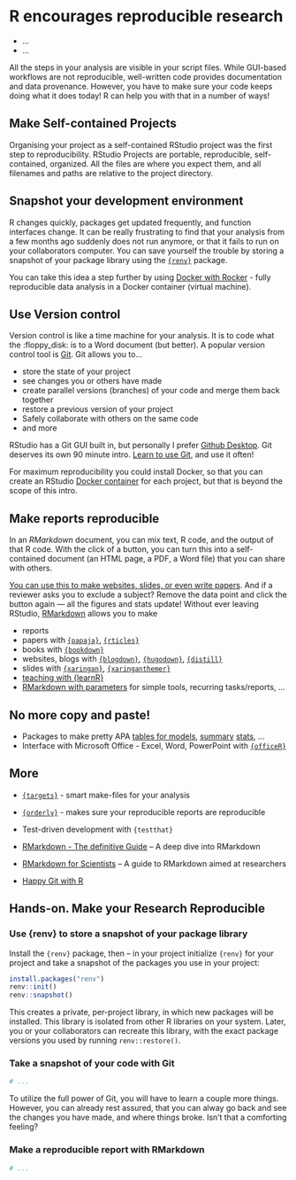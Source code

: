 # R encourages reproducible research

:::{ .goals }
* ...
* ...
:::

All the steps in your analysis are visible in your script files. While GUI-based workflows are not reproducible, well-written code provides documentation and data provenance. However, you have to make sure your code keeps doing what it does today! R can help you with that in a number of ways!

## Make Self-contained Projects

Organising your project as a self-contained RStudio project was the first step to reproducibility. RStudio Projects are portable, reproducible, self-contained, organized. All the files are where you expect them, and all filenames and paths are relative to the project directory. 

## Snapshot your development environment

R changes quickly, packages get updated frequently, and function interfaces change. It can be really frustrating to find that your analysis from a few months ago suddenly does not run anymore, or that it fails to run on your collaborators computer. 
You can save yourself the trouble by storing a snapshot of your package library using the [`{renv}`](https://rstudio.github.io/renv/) package.

You can take this idea a step further by using [Docker with Rocker](https://www.rocker-project.org/) - fully reproducible data analysis in a Docker container (virtual machine).

## Use Version control

Version control is like a time machine for your analysis. It is to code what the :floppy_disk: is to a Word document (but better). A popular version control tool is [Git](https://git-scm.com/). Git allows you to...

- store the state of your project 
- see changes you or others have made
- create parallel versions (branches) of your code and merge them back together
- restore a previous version of your project
- Safely collaborate with others on the same code
- and more 

RStudio
has a Git GUI built in, but personally I prefer [Github
Desktop](https://desktop.github.com/). 
Git deserves its own 90 minute intro. [Learn to use Git](https://happygitwithr.com/), and use it often!

For maximum reproducibility you could install
Docker, so that you can create an RStudio [Docker container](https://www.rocker-project.org/) for each project, but that is beyond the scope of this intro. 

## Make reports reproducible

In an *RMarkdown* document, you can mix text, R code, and the output of that R code. With the click of a button, you can turn this into a self-contained document (an HTML page, a PDF, a Word file) that you can share with others.

[You can use this to make websites, slides, or even write papers](https://rmarkdown.rstudio.com/lesson-1.html). And if a reviewer asks you to exclude a subject? Remove the data point and click the button again --- all the figures and stats update! Without ever leaving RStudio, [RMarkdown](https://bookdown.org/yihui/rmarkdown/) allows you to make 

- reports 
- papers with [`{papaja}`](https://github.com/crsh/papaja), [`{rticles}`](https://github.com/rstudio/rticles)
- books with [`{bookdown}`](https://bookdown.org/)
- websites, blogs with [`{blogdown}`](https://github.com/rstudio/blogdown), [`{hugodown}`](https://hugodown.r-lib.org/), [`{distill}`](https://rstudio.github.io/distill/)
- slides with [`{xaringan}`](https://github.com/yihui/xaringan), [`{xaringanthemer}`](https://github.com/gadenbuie/xaringanthemer)
- [teaching with {learnR}](https://tinystats.github.io/teacups-giraffes-and-statistics/02_bellCurve.html)
- [RMarkdown with parameters](https://rmarkdown.rstudio.com/lesson-6.html) for simple tools, recurring tasks/reports, ...

## No more copy and paste!

- Packages to make pretty APA [tables for models](http://www.danieldsjoberg.com/gtsummary/index.html), [summary](https://cran.r-project.org/web/packages/table1/vignettes/table1-examples.html) [stats](https://cran.r-project.org/web/packages/sjPlot/vignettes/tab_model_estimates.html), ...
- Interface with Microsoft Office - Excel, Word, PowerPoint with [`{officeR}`](https://davidgohel.github.io/officer/)

## More

- [`{targets}`](https://books.ropensci.org/targets/) - smart make-files for your analysis 
- [`{orderly}`](https://www.vaccineimpact.org/orderly/) - makes sure your reproducible reports are reproducible
- Test-driven development with `{testthat}`

- [RMarkdown - The definitive Guide](https://bookdown.org/yihui/rmarkdown/) -- A deep dive into RMarkdown
- [RMarkdown for Scientists](https://rmd4sci.njtierney.com/) -- A guide to RMarkdown aimed at researchers

- [Happy Git with R](https://happygitwithr.com/) 

## **Hands-on.** Make your Research Reproducible 

### Use {renv} to store a snapshot of your package library

Install the `{renv}` package, then -- in your project initialize `{renv}` for your project and take a snapshot of the packages you use in your project:

```r 
install.packages("renv")
renv::init()
renv::snapshot()
```

This creates a private, per-project library, in which new packages will be installed. This library is isolated from other R libraries on your system. Later, you or your collaborators can recreate this library, with the exact package versions you used by running `renv::restore()`.

### Take a snapshot of your code with Git

```r
# ...
```

To utilize the full power of Git, you will have to learn a couple more things. However, you can already rest assured, that you can alway go back and see the changes you have made, and where things broke. Isn't that a comforting feeling?

### Make a reproducible report with RMarkdown

```r
# ...
```
